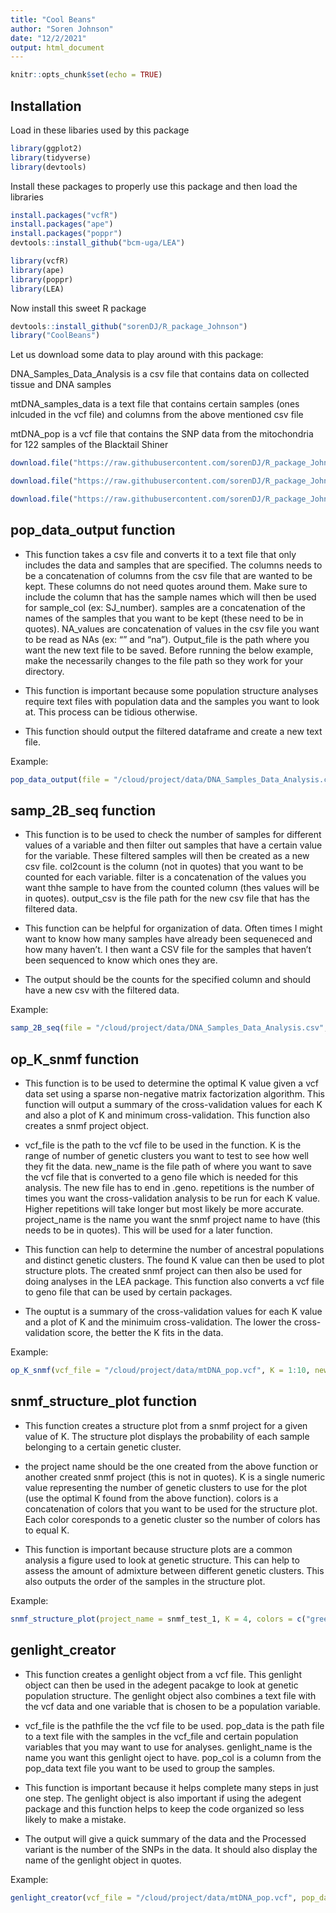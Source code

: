 ```yaml
---
title: "Cool Beans"
author: "Soren Johnson"
date: "12/2/2021"
output: html_document
---
```


```r
knitr::opts_chunk$set(echo = TRUE)
```

## Installation

Load in these libaries used by this package
```r
library(ggplot2)
library(tidyverse)
library(devtools)
```

Install these packages to properly use this package and then load the libraries
```r
install.packages("vcfR")
install.packages("ape")
install.packages("poppr")
devtools::install_github("bcm-uga/LEA")

```

```r
library(vcfR)
library(ape)
library(poppr)
library(LEA)
```

Now install this sweet R package

```r
devtools::install_github("sorenDJ/R_package_Johnson")
library("CoolBeans")

```

Let us download some data to play around with this package:

DNA_Samples_Data_Analysis is a csv file that contains data on collected tissue and DNA samples

mtDNA_samples_data is a text file that contains certain samples (ones inlcuded in the vcf file) and columns from the above mentioned csv file 

mtDNA_pop is a vcf file that contains the SNP data from the mitochondria for 122 samples of the Blacktail Shiner 

```r
download.file("https://raw.githubusercontent.com/sorenDJ/R_package_Johnson/master/data/DNA_Samples_Data_Analysis.csv", destfile = "/cloud/project/data/DNA_Samples_Data_Analysis.csv")

download.file("https://raw.githubusercontent.com/sorenDJ/R_package_Johnson/master/data/mtDNA_samples_data.txt", destfile = "/cloud/project/data/mtDNA_samples_data.txt")

download.file("https://raw.githubusercontent.com/sorenDJ/R_package_Johnson/master/data/mtDNA_pop.vcf", destfile = "/cloud/project/data/mtDNA_pop.vcf")
```

## pop_data_output function

+ This function takes a csv file and converts it to a text file that only includes the data and samples that are specified. The columns needs to be a concatenation of columns from the csv file that are wanted to be kept. These columns do not need quotes around them. Make sure to include the column that has the sample names which will then be used for sample_col (ex: SJ_number). samples are a concatenation of the names of the samples that you want to be kept (these need to be in quotes). NA_values are concatenation of values in the csv file you want to be read as NAs (ex: "" and "na"). Output_file is the path where you want the new text file to be saved. Before running the below example, make the necessarily changes to the file path so they work for your directory.

+ This function is important because some population structure analyses require text files with population data and the samples you want to look at. This process can be tidious otherwise.

+ This function should output the filtered dataframe and create a new text file.

Example:
```r
pop_data_output(file = "/cloud/project/data/DNA_Samples_Data_Analysis.csv", columns = c(SJ_number, Species, sub_species), sample_col = SJ_number, samples = c("AR01", "AR02", "AR03"), NA_values = c("", "na"), output_file = "/cloud/project/test_pop_data.txt")
```

## samp_2B_seq function

+ This function is to be used to check the number of samples for different values of a variable and then filter out samples that have a certain value for the variable. These filtered samples will then be created as a new csv file. col2count is the column (not in quotes) that you want to be counted for each variable. filter is a concatenation of the values you want thhe sample to have from the counted column (thes values will be in quotes). output_csv is the file path for the new csv file that has the filtered data.

+ This function can be helpful for organization of data. Often times I might want to know how many samples have already been sequeneced and how many haven't. I then want a CSV file for the samples that haven't been sequenced to know which ones they are.

+ The output should be the counts for the specified column and should have a new csv with the filtered data.

Example:
```r
samp_2B_seq(file = "/cloud/project/data/DNA_Samples_Data_Analysis.csv", na_values = c("", "na"), col2count = strange_topology, output_csv = "/cloud/project/test_output.csv", filter = c("yes", NA))
```

## op_K_snmf function

+ This function is to be used to determine the optimal K value given a vcf data set using a sparse non-negative matrix factorization algorithm. This function will output a summary of the cross-validation values for each K and also a plot of K and minimum cross-validation. This function also creates a snmf project object. 

+ vcf_file is the path to the vcf file to be used in the function. K is the range of number of genetic clusters you want to test to see how well they fit the data. new_name is the file path of where you want to save the vcf file that is converted to a geno file which is needed for this analysis. The new file has to end in .geno. repetitions is the number of times you want the cross-validation analysis to be run for each K value. Higher repetitions will take longer but most likely be more accurate. project_name is the name you want the snmf project name to have (this needs to be in quotes). This will be used for a later function.

+ This function can help to determine the number of ancestral populations and distinct genetic clusters. The found K value can then be used to plot structure plots. The created snmf project can then also be used for doing analyses in the LEA package. This function also converts a vcf file to geno file that can be used by certain packages.

+ The ouptut is a summary of the cross-validation values for each K value and a plot of K and the minimuim cross-validation. The lower the cross-validation score, the better the K fits in the data.

Example:
```r
op_K_snmf(vcf_file = "/cloud/project/data/mtDNA_pop.vcf", K = 1:10, new_name = "/cloud/project/test_1.geno", repetitions = 5, project_name = "snmf_test_1")
```

## snmf_structure_plot function

+ This function creates a structure plot from a snmf project for a given value of K. The structure plot displays the probability of each sample belonging to a certain genetic cluster.

+ the project name should be the one created from the above function or another created snmf project (this is not in quotes). K is a single numeric value representing the number of genetic clusters to use for the plot (use the optimal K found from the above function). colors is a concatenation of colors that you want to be used for the structure plot. Each color coresponds to a genetic cluster so the number of colors has to equal K.

+ This function is important because structure plots are a common analysis a figure used to look at genetic structure. This can help to assess the amount of admixture between different genetic clusters. This also outputs the order of the samples in the structure plot.

Example:
```r
snmf_structure_plot(project_name = snmf_test_1, K = 4, colors = c("green", "blue", "purple", "red"))
```

## genlight_creator

+ This function creates a genlight object from a vcf file. This genlight object can then be used in the adegent pacakge to look at genetic population structure. The genlight object also combines a text file with the vcf data and one variable that is chosen to be a population variable.

+ vcf_file is the pathfile the the vcf file to be used. pop_data is the path file to a text file with the samples in the vcf_file and certain population variables that you may want to use for analyses. genlight_name is the name you want this genlight oject to have. pop_col is a column from the pop_data text file you want to be used to group the samples.

+ This function is important because it helps complete many steps in just one step. The genlight object is also important if using the adegent package and this function helps to keep the code organized so less likely to make a mistake.

+ The output will give a quick summary of the data and the Processed variant is the number of the SNPs in the data. It should also display the name of the genlight object in quotes.

Example:
```r
genlight_creator(vcf_file = "/cloud/project/data/mtDNA_pop.vcf", pop_data = "/cloud/project/data/mtDNA_samples_data.txt", genlight_name = "gl.test", pop_col = sub_species)
```

